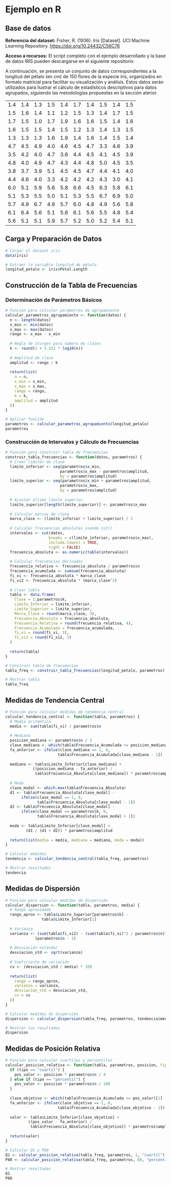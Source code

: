 # Ejemplo en R

## Base de datos

**Referencia del dataset:** Fisher, R. (1936). Iris \[Dataset\]. UCI Machine Learning Repository. <https://doi.org/10.24432/C56C76>

**Acceso a recursos:** El script completo con el ejemplo desarrollado y la base de datos IRIS pueden descargarse en el siguiente repositorio:

A continuación, se presenta un conjunto de datos correspondientes a la longitud del pétalo (en cm) de 150 flores de la especie *Iris*, organizados en formato matricial para facilitar su visualización y análisis. Estos datos serán utilizados para ilustrar el cálculo de estadísticos descriptivos para datos agrupados, siguiendo las metodologías propuestas en la sección aterior.

|     |     |     |     |     |     |     |     |     |     |
|-----|-----|-----|-----|-----|-----|-----|-----|-----|-----|
| 1.4 | 1.4 | 1.3 | 1.5 | 1.4 | 1.7 | 1.4 | 1.5 | 1.4 | 1.5 |
| 1.5 | 1.6 | 1.4 | 1.1 | 1.2 | 1.5 | 1.3 | 1.4 | 1.7 | 1.5 |
| 1.7 | 1.5 | 1.0 | 1.7 | 1.9 | 1.6 | 1.6 | 1.5 | 1.4 | 1.6 |
| 1.6 | 1.5 | 1.5 | 1.4 | 1.5 | 1.2 | 1.3 | 1.4 | 1.3 | 1.5 |
| 1.3 | 1.3 | 1.3 | 1.6 | 1.9 | 1.4 | 1.6 | 1.4 | 1.5 | 1.4 |
| 4.7 | 4.5 | 4.9 | 4.0 | 4.6 | 4.5 | 4.7 | 3.3 | 4.6 | 3.9 |
| 3.5 | 4.2 | 4.0 | 4.7 | 3.6 | 4.4 | 4.5 | 4.1 | 4.5 | 3.9 |
| 4.8 | 4.0 | 4.9 | 4.7 | 4.3 | 4.4 | 4.8 | 5.0 | 4.5 | 3.5 |
| 3.8 | 3.7 | 3.9 | 5.1 | 4.5 | 4.5 | 4.7 | 4.4 | 4.1 | 4.0 |
| 4.4 | 4.6 | 4.0 | 3.3 | 4.2 | 4.2 | 4.2 | 4.3 | 3.0 | 4.1 |
| 6.0 | 5.1 | 5.9 | 5.6 | 5.8 | 6.6 | 4.5 | 6.3 | 5.8 | 6.1 |
| 5.1 | 5.3 | 5.5 | 5.0 | 5.1 | 5.3 | 5.5 | 6.7 | 6.9 | 5.0 |
| 5.7 | 4.9 | 6.7 | 4.9 | 5.7 | 6.0 | 4.8 | 4.9 | 5.6 | 5.8 |
| 6.1 | 6.4 | 5.6 | 5.1 | 5.6 | 6.1 | 5.6 | 5.5 | 4.8 | 5.4 |
| 5.6 | 5.1 | 5.1 | 5.9 | 5.7 | 5.2 | 5.0 | 5.2 | 5.4 | 5.1 |

## Carga y Preparación de Datos

```r
# Cargar el dataset iris
data(iris)

# Extraer la variable longitud de pétalo
longitud_petalo <- iris$Petal.Length

```

## Construcción de la Tabla de Frecuencias 

### Determinación de Parámetros Básicos

```r
# Función para calcular parámetros de agrupamiento
calcular_parametros_agrupamiento <- function(datos) {
  n <- length(datos)
  x_min <- min(datos)
  x_max <- max(datos)
  rango <- x_max - x_min
  
  # Regla de Sturges para número de clases
  k <- round(1 + 3.322 * log10(n))
  
  # Amplitud de clase
  amplitud <- rango / k
  
  return(list(
    n = n,
    x_min = x_min,
    x_max = x_max,
    rango = rango,
    k = k,
    amplitud = amplitud
  ))
}

# Aplicar función
parametros <- calcular_parametros_agrupamiento(longitud_petalo)
parametros
```

### Construcción de Intervalos y Cálculo de Frecuencias

```r
# Función para construir tabla de frecuencias
construir_tabla_frecuencias <- function(datos, parametros) {
  # Crear límites de clase
  limite_inferior <- seq(parametros$x_min, 
                        parametros$x_max - parametros$amplitud, 
                        by = parametros$amplitud)
  limite_superior <- seq(parametros$x_min + parametros$amplitud, 
                        parametros$x_max, 
                        by = parametros$amplitud)
  
  # Ajustar último límite superior
  limite_superior[length(limite_superior)] <- parametros$x_max
  
  # Calcular marcas de clase
  marca_clase <- (limite_inferior + limite_superior) / 2
  
  # Calcular frecuencias absolutas usando cut()
  intervalos <- cut(datos, 
                   breaks = c(limite_inferior, parametros$x_max),
                   include.lowest = TRUE,
                   right = FALSE)
  frecuencia_absoluta <- as.numeric(table(intervalos))
  
  # Calcular frecuencias derivadas
  frecuencia_relativa <- frecuencia_absoluta / parametros$n
  frecuencia_acumulada <- cumsum(frecuencia_absoluta)
  fi_xi <- frecuencia_absoluta * marca_clase
  fi_xi2 <- frecuencia_absoluta * (marca_clase^2)
  
  # Crear tabla
  tabla <- data.frame(
    Clase = 1:parametros$k,
    Limite_Inferior = limite_inferior,
    Limite_Superior = limite_superior,
    Marca_Clase = round(marca_clase, 3),
    Frecuencia_Absoluta = frecuencia_absoluta,
    Frecuencia_Relativa = round(frecuencia_relativa, 4),
    Frecuencia_Acumulada = frecuencia_acumulada,
    fi_xi = round(fi_xi, 3),
    fi_xi2 = round(fi_xi2, 3)
  )
  
  return(tabla)
}

# Construir tabla de frecuencias
tabla_freq <- construir_tabla_frecuencias(longitud_petalo, parametros)

# Mostrar tabla
tabla_freq
```

## Medidas de Tendencia Central

```r
# Función para calcular medidas de tendencia central
calcular_tendencia_central <- function(tabla, parametros) {
  # Media aritmética
  media <- sum(tabla$fi_xi) / parametros$n
  
  # Mediana
  posicion_mediana <- parametros$n / 2
  clase_mediana <- which(tabla$Frecuencia_Acumulada >= posicion_mediana)[1]
  fa_anterior <- ifelse(clase_mediana == 1, 0, 
                       tabla$Frecuencia_Acumulada[clase_mediana - 1])
  
  mediana <- tabla$Limite_Inferior[clase_mediana] + 
            ((posicion_mediana - fa_anterior) / 
             tabla$Frecuencia_Absoluta[clase_mediana]) * parametros$amplitud
  
  # Moda
  clase_modal <- which.max(tabla$Frecuencia_Absoluta)
  d1 <- tabla$Frecuencia_Absoluta[clase_modal] - 
       ifelse(clase_modal == 1, 0, 
              tabla$Frecuencia_Absoluta[clase_modal - 1])
  d2 <- tabla$Frecuencia_Absoluta[clase_modal] - 
       ifelse(clase_modal == parametros$k, 0, 
              tabla$Frecuencia_Absoluta[clase_modal + 1])
  
  moda <- tabla$Limite_Inferior[clase_modal] + 
         (d1 / (d1 + d2)) * parametros$amplitud
  
  return(list(media = media, mediana = mediana, moda = moda))
}

# Calcular medidas
tendencia <- calcular_tendencia_central(tabla_freq, parametros)

# Mostrar resultados 
tendencia
```

## Medidas de Dispersión

```r
# Función para calcular medidas de dispersión
calcular_dispersion <- function(tabla, parametros, media) {
  # Rango aproximado
  rango_aprox <- tabla$Limite_Superior[parametros$k] - 
                tabla$Limite_Inferior[1]
  
  # Varianza
  varianza <- (sum(tabla$fi_xi2) - (sum(tabla$fi_xi)^2 / parametros$n)) / 
             (parametros$n - 1)
  
  # Desviación estándar
  desviacion_std <- sqrt(varianza)
  
  # Coeficiente de variación
  cv <- (desviacion_std / media) * 100
  
  return(list(
    rango = rango_aprox,
    varianza = varianza,
    desviacion_std = desviacion_std,
    cv = cv
  ))
}

# Calcular medidas de dispersión
dispersion <- calcular_dispersion(tabla_freq, parametros, tendencia$media)

# Mostrar los resultados
dispersion
```

## Medidas de Posición Relativa

```r
# Función para calcular cuartiles y percentiles
calcular_posicion_relativa <- function(tabla, parametros, posicion, tipo = "cuartil") {
  if (tipo == "cuartil") {
    pos_valor <- posicion * parametros$n / 4
  } else if (tipo == "percentil") {
    pos_valor <- posicion * parametros$n / 100
  }
  
  clase_objetivo <- which(tabla$Frecuencia_Acumulada >= pos_valor)[1]
  fa_anterior <- ifelse(clase_objetivo == 1, 0, 
                       tabla$Frecuencia_Acumulada[clase_objetivo - 1])
  
  valor <- tabla$Limite_Inferior[clase_objetivo] + 
          ((pos_valor - fa_anterior) / 
           tabla$Frecuencia_Absoluta[clase_objetivo]) * parametros$amplitud
  
  return(valor)
}

# Calcular Q1 y P80
Q1 <- calcular_posicion_relativa(tabla_freq, parametros, 1, "cuartil")
P80 <- calcular_posicion_relativa(tabla_freq, parametros, 80, "percentil")

# Mostrar resultados
Q1
P80
```
